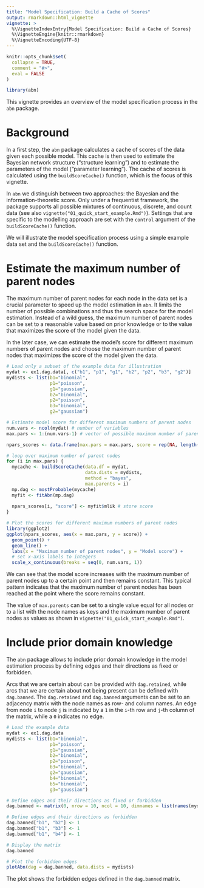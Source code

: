 ```yaml
---
title: "Model Specification: Build a Cache of Scores"
output: rmarkdown::html_vignette
vignette: >
  %\VignetteIndexEntry{Model Specification: Build a Cache of Scores}
  %\VignetteEngine{knitr::rmarkdown}
  %\VignetteEncoding{UTF-8}
---
```


```r
knitr::opts_chunk$set(
  collapse = TRUE,
  comment = "#>",
  eval = FALSE
)
```

```r
library(abn)
```

This vignette provides an overview of the model specification process in the `abn` package.

# Background

In a first step, the `abn` package calculates a cache of scores of the data given each possible model.
This cache is then used to estimate the Bayesian network structure ("structure learning") and to estimate the parameters of the model ("parameter learning").
The cache of scores is calculated using the `buildScoreCache()` function, which is the focus of this vignette.

In `abn` we distinguish between two approaches: the Bayesian and the information-theoretic score. 
Only under a frequentist framework, the package supports all possible mixtures of continuous, discrete, and count data (see also `vignette("01_quick_start_example.Rmd")`).
Settings that are specific to the modelling approach are set with the `control` argument of the `buildScoreCache()` function.

We will illustrate the model specification process using a simple example data set and the `buildScoreCache()` function.

# Estimate the maximum number of parent nodes

The maximum number of parent nodes for each node in the data set is a crucial parameter to speed up the model estimation in `abn`.
It limits the number of possible combinations and thus the search space for the model estimation.
Instead of a wild guess, the maximum number of parent nodes can be set to a reasonable value based on prior knowledge or to the value that maximizes the score of the model given the data.

In the later case, we can estimate the model's score for different maximum numbers of parent nodes and choose the maximum number of parent nodes that maximizes the score of the model given the data.

```r
# Load only a subset of the example data for illustration
mydat <- ex1.dag.data[, c("b1", "p1", "g1", "b2", "p2", "b3", "g2")]
mydists <- list(b1="binomial", 
                p1="poisson", 
                g1="gaussian", 
                b2="binomial", 
                p2="poisson", 
                b3="binomial",
                g2="gaussian")

# Estimate model score for different maximum numbers of parent nodes
num.vars <- ncol(mydat) # number of variables
max.pars <- 1:(num.vars-1) # vector of possible maximum number of parent nodes

npars_scores <- data.frame(max.pars = max.pars, score = rep(NA, length(max.pars))) # data frame to store scores

# loop over maximum number of parent nodes
for (i in max.pars) {
  mycache <- buildScoreCache(data.df = mydat, 
                             data.dists = mydists,
                             method = "bayes", 
                             max.parents = i)
  mp.dag <- mostProbable(mycache)
  myfit <- fitAbn(mp.dag)
  
  npars_scores[i, "score"] <- myfit$mlik # store score
}

# Plot the scores for different maximum numbers of parent nodes
library(ggplot2)
ggplot(npars_scores, aes(x = max.pars, y = score)) +
  geom_point() +
  geom_line() +
  labs(x = "Maximum number of parent nodes", y = "Model score") +
  # set x-axis labels to integers
  scale_x_continuous(breaks = seq(0, num.vars, 1))
```

We can see that the model score increases with the maximum number of parent nodes up to a certain point and then remains constant.
This typical pattern indicates that the maximum number of parent nodes has been reached at the point where the score remains constant.

The value of `max.parents` can be set to a single value equal for all nodes or to a list with the node names as keys and the maximum number of parent nodes as values as shown in `vignette("01_quick_start_example.Rmd")`.

# Include prior domain knowledge

The `abn` package allows to include prior domain knowledge in the model estimation process by defining edges and their directions as fixed or forbidden.

Arcs that we are certain about can be provided with `dag.retained`, while arcs that we are certain about not being present can be defined with `dag.banned`.
The `dag.retained` and `dag.banned` arguments can be set to an adjacency matrix with the node names as row- and column names.
An edge from node `i` to node `j` is indicated by a `1` in the `i`-th row and `j`-th column of the matrix, while a `0` indicates no edge.

```r
# Load the example data
mydat <- ex1.dag.data
mydists <- list(b1="binomial", 
                p1="poisson", 
                g1="gaussian", 
                b2="binomial", 
                p2="poisson", 
                b3="binomial", 
                g2="gaussian", 
                b4="binomial", 
                b5="binomial", 
                g3="gaussian")

# Define edges and their directions as fixed or forbidden
dag.banned <- matrix(0, nrow = 10, ncol = 10, dimnames = list(names(mydat), names(mydat)))

# Define edges and their directions as forbidden
dag.banned["b1", "b2"] <- 1
dag.banned["b1", "b3"] <- 1
dag.banned["b1", "b4"] <- 1

# Display the matrix
dag.banned

# Plot the forbidden edges
plotAbn(dag = dag.banned, data.dists = mydists)
```

The plot shows the forbidden edges defined in the `dag.banned` matrix.
